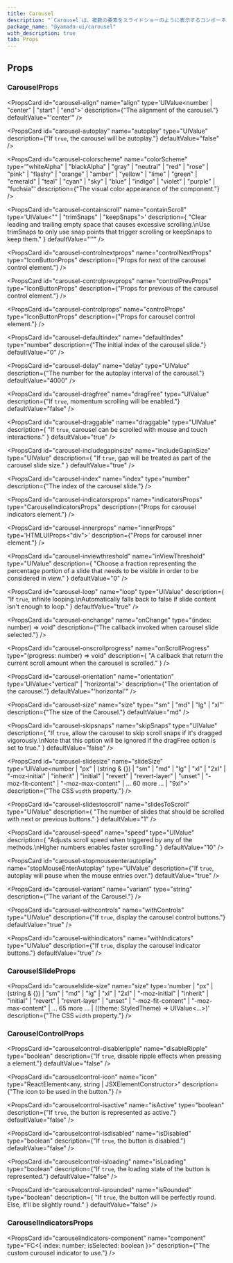 ```yaml
---
title: Carousel
description: "`Carousel`は、複数の要素をスライドショーのように表示するコンポーネントです。"
package_name: "@yamada-ui/carousel"
with_description: true
tab: Props
---
```


## Props

### CarouselProps

<PropsCard
  id="carousel-align"
  name="align"
  type='UIValue<number | "center" | "start" | "end">'
  description={"The alignment of the carousel."}
  defaultValue="'center'"
/>

<PropsCard
  id="carousel-autoplay"
  name="autoplay"
  type="UIValue<boolean>"
  description={"If `true`, the carousel will be autoplay."}
  defaultValue="false"
/>

<PropsCard
  id="carousel-colorscheme"
  name="colorScheme"
  type='"whiteAlpha" | "blackAlpha" | "gray" | "neutral" | "red" | "rose" | "pink" | "flashy" | "orange" | "amber" | "yellow" | "lime" | "green" | "emerald" | "teal" | "cyan" | "sky" | "blue" | "indigo" | "violet" | "purple" | "fuchsia"'
  description={"The visual color appearance of the component."}
/>

<PropsCard
  id="carousel-containscroll"
  name="containScroll"
  type='UIValue<"" | "trimSnaps" | "keepSnaps">'
  description={
    "Clear leading and trailing empty space that causes excessive scrolling.\nUse trimSnaps to only use snap points that trigger scrolling or keepSnaps to keep them."
  }
  defaultValue="''"
/>

<PropsCard
  id="carousel-controlnextprops"
  name="controlNextProps"
  type="IconButtonProps"
  description={"Props for next of the carousel control element."}
/>

<PropsCard
  id="carousel-controlprevprops"
  name="controlPrevProps"
  type="IconButtonProps"
  description={"Props for previous of the carousel control element."}
/>

<PropsCard
  id="carousel-controlprops"
  name="controlProps"
  type="IconButtonProps"
  description={"Props for carousel control element."}
/>

<PropsCard
  id="carousel-defaultindex"
  name="defaultIndex"
  type="number"
  description={"The initial index of the carousel slide."}
  defaultValue="0"
/>

<PropsCard
  id="carousel-delay"
  name="delay"
  type="UIValue<number>"
  description={"The number for the autoplay interval of the carousel."}
  defaultValue="4000"
/>

<PropsCard
  id="carousel-dragfree"
  name="dragFree"
  type="UIValue<boolean>"
  description={"If `true`, momentum scrolling will be enabled."}
  defaultValue="false"
/>

<PropsCard
  id="carousel-draggable"
  name="draggable"
  type="UIValue<boolean>"
  description={
    "If `true`, carousel can be scrolled with mouse and touch interactions."
  }
  defaultValue="true"
/>

<PropsCard
  id="carousel-includegapinsize"
  name="includeGapInSize"
  type="UIValue<boolean>"
  description={
    "If `true`, gap will be treated as part of the carousel slide size."
  }
  defaultValue="true"
/>

<PropsCard
  id="carousel-index"
  name="index"
  type="number"
  description={"The index of the carousel slide."}
/>

<PropsCard
  id="carousel-indicatorsprops"
  name="indicatorsProps"
  type="CarouselIndicatorsProps"
  description={"Props for carousel indicators element."}
/>

<PropsCard
  id="carousel-innerprops"
  name="innerProps"
  type='HTMLUIProps<"div">'
  description={"Props for carousel inner element."}
/>

<PropsCard
  id="carousel-inviewthreshold"
  name="inViewThreshold"
  type="UIValue<number>"
  description={
    "Choose a fraction representing the percentage portion of a slide that needs to be visible in order to be considered in view."
  }
  defaultValue="0"
/>

<PropsCard
  id="carousel-loop"
  name="loop"
  type="UIValue<boolean>"
  description={
    "If `true`, infinite looping.\nAutomatically falls back to false if slide content isn't enough to loop."
  }
  defaultValue="true"
/>

<PropsCard
  id="carousel-onchange"
  name="onChange"
  type="(index: number) => void"
  description={"The callback invoked when carousel slide selected."}
/>

<PropsCard
  id="carousel-onscrollprogress"
  name="onScrollProgress"
  type="(progress: number) => void"
  description={
    "A callback that return the current scroll amount when the carousel is scrolled."
  }
/>

<PropsCard
  id="carousel-orientation"
  name="orientation"
  type='UIValue<"vertical" | "horizontal">'
  description={"The orientation of the carousel."}
  defaultValue="'horizontal'"
/>

<PropsCard
  id="carousel-size"
  name="size"
  type='"sm" | "md" | "lg" | "xl"'
  description={"The size of the Carousel."}
  defaultValue="md"
/>

<PropsCard
  id="carousel-skipsnaps"
  name="skipSnaps"
  type="UIValue<boolean>"
  description={
    "If `true`, allow the carousel to skip scroll snaps if it's dragged vigorously.\nNote that this option will be ignored if the dragFree option is set to true."
  }
  defaultValue="false"
/>

<PropsCard
  id="carousel-slidesize"
  name="slideSize"
  type='UIValue<number | "px" | (string & {}) | "sm" | "md" | "lg" | "xl" | "2xl" | "-moz-initial" | "inherit" | "initial" | "revert" | "revert-layer" | "unset" | "-moz-fit-content" | "-moz-max-content" | ... 60 more ... | "9xl">'
  description={"The CSS `width` property."}
/>

<PropsCard
  id="carousel-slidestoscroll"
  name="slidesToScroll"
  type="UIValue<number>"
  description={
    "The number of slides that should be scrolled with next or previous buttons."
  }
  defaultValue="1"
/>

<PropsCard
  id="carousel-speed"
  name="speed"
  type="UIValue<number>"
  description={
    "Adjusts scroll speed when triggered by any of the methods.\nHigher numbers enables faster scrolling."
  }
  defaultValue="10"
/>

<PropsCard
  id="carousel-stopmouseenterautoplay"
  name="stopMouseEnterAutoplay"
  type="UIValue<boolean>"
  description={"If `true`, autoplay will pause when the mouse entries over."}
  defaultValue="true"
/>

<PropsCard
  id="carousel-variant"
  name="variant"
  type="string"
  description={"The variant of the Carousel."}
/>

<PropsCard
  id="carousel-withcontrols"
  name="withControls"
  type="UIValue<boolean>"
  description={"If `true`, display the carousel control buttons."}
  defaultValue="true"
/>

<PropsCard
  id="carousel-withindicators"
  name="withIndicators"
  type="UIValue<boolean>"
  description={"If `true`, display the carousel indicator buttons."}
  defaultValue="true"
/>

### CarouselSlideProps

<PropsCard id="carouselslide-index" name="index" type="number" />

<PropsCard
  id="carouselslide-size"
  name="size"
  type='number | "px" | (string & {}) | "sm" | "md" | "lg" | "xl" | "2xl" | "-moz-initial" | "inherit" | "initial" | "revert" | "revert-layer" | "unset" | "-moz-fit-content" | "-moz-max-content" | ... 65 more ... | ((theme: StyledTheme) => UIValue<...>)'
  description={"The CSS `width` property."}
/>

### CarouselControlProps

<PropsCard
  id="carouselcontrol-disableripple"
  name="disableRipple"
  type="boolean"
  description={"If `true`, disable ripple effects when pressing a element."}
  defaultValue="false"
/>

<PropsCard
  id="carouselcontrol-icon"
  name="icon"
  type="ReactElement<any, string | JSXElementConstructor<any>>"
  description={"The icon to be used in the button."}
/>

<PropsCard
  id="carouselcontrol-isactive"
  name="isActive"
  type="boolean"
  description={"If `true`, the button is represented as active."}
  defaultValue="false"
/>

<PropsCard
  id="carouselcontrol-isdisabled"
  name="isDisabled"
  type="boolean"
  description={"If `true`, the button is disabled."}
  defaultValue="false"
/>

<PropsCard
  id="carouselcontrol-isloading"
  name="isLoading"
  type="boolean"
  description={"If `true`, the loading state of the button is represented."}
  defaultValue="false"
/>

<PropsCard
  id="carouselcontrol-isrounded"
  name="isRounded"
  type="boolean"
  description={
    "If `true`, the button will be perfectly round. Else, it'll be slightly round."
  }
  defaultValue="false"
/>

### CarouselIndicatorsProps

<PropsCard
  id="carouselindicators-component"
  name="component"
  type="FC<{ index: number; isSelected: boolean }>"
  description={"The custom curousel indicator to use."}
/>
